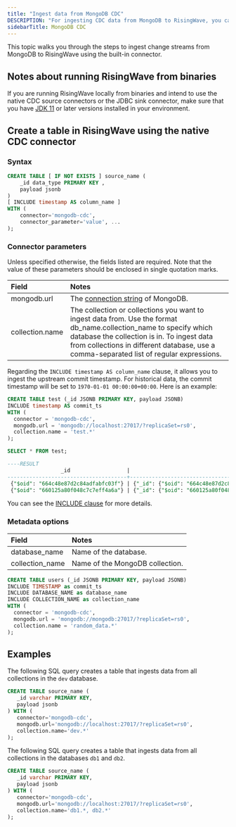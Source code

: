 ```yaml
---
title: "Ingest data from MongoDB CDC"
DESCRIPTION: "For ingesting CDC data from MongoDB to RisingWave, you can use the built-in `mongodb-cdc` connector to easily ingest data from MongoDB into RisingWave. Alternatively, you can use the [Debezium connector for MongoDB](https://debezium.io/documentation/reference/stable/connectors/mongodb) to convert change streams from MongoDB to Kafka topics and ingest these topics into RisingWave."
sidebarTitle: MongoDB CDC
---
```



This topic walks you through the steps to ingest change streams from MongoDB to RisingWave using the built-in connector.

## Notes about running RisingWave from binaries

If you are running RisingWave locally from binaries and intend to use the native CDC source connectors or the JDBC sink connector, make sure that you have [JDK 11](https://openjdk.org/projects/jdk/11/) or later versions installed in your environment.

## Create a table in RisingWave using the native CDC connector

### Syntax

```sql
CREATE TABLE [ IF NOT EXISTS ] source_name (
    _id data_type PRIMARY KEY ,
    payload jsonb
)
[ INCLUDE timestamp AS column_name ]
WITH (
    connector='mongodb-cdc',
    connector_parameter='value', ...
);

```

### Connector parameters

Unless specified otherwise, the fields listed are required. Note that the value of these parameters should be enclosed in single quotation marks.

| Field           | Notes                                                                                                                                                                                                                                                          |
| :-------------- | :------------------------------------------------------------------------------------------------------------------------------------------------------------------------------------------------------------------------------------------------------------- |
| mongodb.url     | The [connection string](https://www.mongodb.com/docs/manual/reference/connection-string/) of MongoDB.                                                                                                                                                          |
| collection.name | The collection or collections you want to ingest data from. Use the format db\_name.collection\_name to specify which database the collection is in. To ingest data from collections in different database, use a comma-separated list of regular expressions. |

Regarding the `INCLUDE timestamp AS column_name` clause, it allows you to ingest the upstream commit timestamp. For historical data, the commit timestamp will be set to `1970-01-01 00:00:00+00:00`. Here is an example:

```sql
CREATE TABLE test (_id JSONB PRIMARY KEY, payload JSONB)
INCLUDE timestamp AS commit_ts
WITH (
  connector = 'mongodb-cdc',
  mongodb.url = 'mongodb://localhost:27017/?replicaSet=rs0',
  collection.name = 'test.*'
);

SELECT * FROM test;

----RESULT
                 _id                  |                                      payload                                      |         commit_ts
--------------------------------------+-----------------------------------------------------------------------------------+---------------------------
 {"$oid": "664c48e87d2c84adfabfc03f"} | {"_id": {"$oid": "664c48e87d2c84adfabfc03f"}, "data": "mydata", "name": "Ada"} | 2024-05-21 08:18:25+00:00
 {"$oid": "660125a80f048c7c7eff4a6a"} | {"_id": {"$oid": "660125a80f048c7c7eff4a6a"}, "name": "Tom"}                       | 1970-01-01 00:00:00+00:00

```

You can see the [INCLUDE clause](/ingestion/ingest-additional-fields-with-include-clause) for more details.

### Metadata options

| Field            | Notes                           |
| :--------------- | :------------------------------ |
| database\_name   | Name of the database.           |
| collection\_name | Name of the MongoDB collection. |

```sql
CREATE TABLE users (_id JSONB PRIMARY KEY, payload JSONB)
INCLUDE TIMESTAMP as commit_ts
INCLUDE DATABASE_NAME as database_name
INCLUDE COLLECTION_NAME as collection_name
WITH (
  connector = 'mongodb-cdc',
  mongodb.url = 'mongodb://mongodb:27017/?replicaSet=rs0',
  collection.name = 'random_data.*'
);
```

## Examples

The following SQL query creates a table that ingests data from all collections in the `dev` database.

```sql
CREATE TABLE source_name (
   _id varchar PRIMARY KEY,
   payload jsonb
) WITH (
   connector='mongodb-cdc',
   mongodb.url='mongodb://localhost:27017/?replicaSet=rs0',
   collection.name='dev.*'
);
```

The following SQL query creates a table that ingests data from all collections in the databases `db1` and `db2`.

```sql
CREATE TABLE source_name (
   _id varchar PRIMARY KEY,
   payload jsonb
) WITH (
   connector='mongodb-cdc',
   mongodb.url='mongodb://localhost:27017/?replicaSet=rs0',
   collection.name='db1.*, db2.*'
);
```
